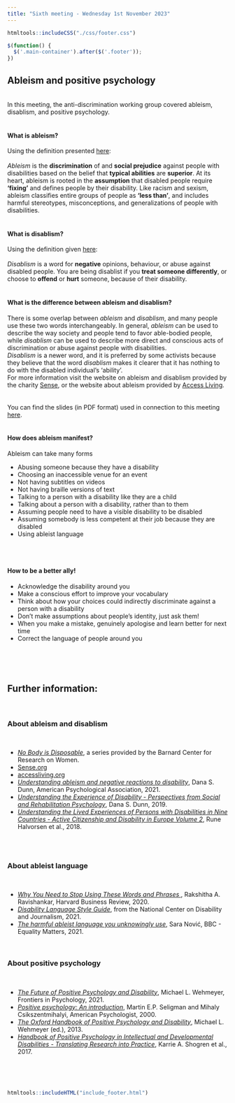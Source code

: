 ```yaml
---
title: "Sixth meeting - Wednesday 1st November 2023"
---
```


```r
htmltools::includeCSS("./css/footer.css")
```

```js
$(function() {
  $('.main-container').after($('.footer'));
})
```

## Ableism and positive psychology
<br>
In this meeting, the anti-discrimination working group covered ableism, disablism, and positive psychology.
<br><br>

#### What is ableism?

Using the definition presented <a href="https://www.accessliving.org/newsroom/blog/ableism-101/" target="_blank" rel="noopener noreferrer" title="Access living - Ableism 101">here</a>: 
<br><br>
_Ableism_ is the __discrimination__ of and __social prejudice__ against people with disabilities based on the belief that __typical abilities__ are __superior__. At its heart, ableism is rooted in the __assumption__ that disabled people require __'fixing'__ and defines people by their disability. Like racism and sexism, ableism classifies entire groups of people as __'less than'__, and includes harmful stereotypes, misconceptions, and generalizations of people with disabilities.
<br><br>

#### What is disablism?

Using the definition given <a href="https://www.sense.org.uk/information-and-advice/ableism-and-disablism/" target="_blank" rel="noopener noreferrer" title="Sense - Ableism and disablism">here</a>: 
<br><br>
_Disablism_ is a word for __negative__ opinions, behaviour, or abuse against disabled people. You are being disablist if you __treat someone differently__, or choose to __offend__ or __hurt__ someone, because of their disability.
<br><br>

#### What is the difference between ableism and disablism?

There is some overlap between _ableism_ and _disablism_, and many people use these two words interchangeably. In general, _ableism_ can be used to describe the way society and people tend to favor able-bodied people, while _disablism_ can be used to describe more direct and conscious acts of discrimination or abuse against people with disabilities. 
<br>
_Disablism_ is a newer word, and it is preferred by some activists because they believe that the word _disablism_ makes it clearer that it has nothing to do with the disabled individual's 'ability'. 
<br>
For more information visit the website on ableism and disablism provided by the charity <a href="https://www.sense.org.uk/information-and-advice/ableism-and-disablism/" target="_blank" rel="noopener noreferrer" title="Sense - Ableism and disablism">Sense</a>, or the website about ableism provided by <a href="https://www.accessliving.org/newsroom/blog/ableism-101/" target="_blank" rel="noopener noreferrer" title="Access living - Ableism 101">Access Living</a>. 
<br><br><br>
You can find the slides (in PDF format) used in connection to this meeting <a href="Slides/ADWG_meeting6_ableism.pdf" target="_blank" rel="noopener noreferrer" title="ADWG meeting - Ableism and positive psychology">here</a>.
<br><br>

#### How does ableism manifest?

Ableism can take many forms

* Abusing someone because they have a disability
* Choosing an inaccessible venue for an event
* Not having subtitles on videos
* Not having braille versions of text
* Talking to a person with a disability like they are a child
* Talking about a person with a disability, rather than to them
* Assuming people need to have a visible disability to be disabled
* Assuming somebody is less competent at their job because they are disabled
* Using ableist language

<br><br>

#### How to be a better ally!

* Acknowledge the disability around you
* Make a conscious effort to improve your vocabulary
* Think about how your choices could indirectly discriminate against a person with a disability
* Don't make assumptions about people's identity, just ask them!
* When you make a mistake, genuinely apologise and learn better for next time
* Correct the language of people around you

<br><br><br>

## Further information:
<br>

### About ableism and disablism
<br>

* <a href="https://bcrw.barnard.edu/no-body-is-disposable-series/" target="_blank" rel="noopener noreferrer" title="No Body is Disposable">_No Body is Disposable_</a>, a series provided by the Barnard Center for Research on Women.
* <a href="https://www.sense.org.uk/information-and-advice/ableism-and-disablism/" target="_blank" rel="noopener noreferrer" title="Sense - Ableism and disablism">Sense.org</a>
* <a href="https://www.accessliving.org/newsroom/blog/ableism-101/" target="_blank" rel="noopener noreferrer" title="Access living - Ableism 101">accessliving.org</a>
* <a href="https://www.apa.org/ed/precollege/psychology-teacher-network/introductory-psychology/ableism-negative-reactions-disability" target="_blank" rel="noopener noreferrer" title="American Psychological Association - Understanding ableism and negative reactions to disability ">_Understanding ableism and negative reactions to disability_</a>, Dana S. Dunn, American Psychological Association, 2021.
* <a href="https://global.oup.com/academic/product/understanding-the-experience-of-disability-9780190848088?cc=dk&lang=en&#" target="_blank" rel="noopener noreferrer" title="Dana S. Dunn - Understanding the Experience of Disability">_Understanding the Experience of Disability - Perspectives from Social and Rehabilitation Psychology_</a>, Dana S. Dunn, 2019.
* <a href="https://doi-org.ez.statsbiblioteket.dk/10.4324/9781315623924" target="_blank" rel="noopener noreferrer" title="Understanding the Lived Experiences of Persons with Disabilities in Nine Countries">_Understanding the Lived Experiences of Persons with Disabilities in Nine Countries - Active Citizenship and Disability in Europe Volume 2_</a>, Rune Halvorsen et al., 2018.

<br><br>

### About ableist language
<br>

* <a href="https://hbr.org/2020/12/why-you-need-to-stop-using-these-words-and-phrases" target="_blank" rel="noopener noreferrer" title="Why You Need to Stop Using These Words and Phrases">_Why You Need to Stop Using These Words and Phrases _</a>, Rakshitha A. Ravishankar, Harvard Business Review, 2020.
* <a href="https://ncdj.org/style-guide/" target="_blank" rel="noopener noreferrer" title="Disability Language Style Guide">_Disability Language Style Guide_</a>, from the National Center on Disability and Journalism, 2021.
* <a href="https://www.bbc.com/worklife/article/20210330-the-harmful-ableist-language-you-unknowingly-use" target="_blank" rel="noopener noreferrer" title="The harmful ableist language you unknowingly use">_The harmful ableist language you unknowingly use_</a>, Sara Nović, BBC - Equality Matters, 2021.

<br>

### About positive psychology
<br>

* <a href="https://doi.org/10.3389%2Ffpsyg.2021.790506" target="_blank" rel="noopener noreferrer" title="The Future of Positive Psychology and Disability">_The Future of Positive Psychology and Disability_</a>, Michael L. Wehmeyer, Frontiers in Psychology, 2021.
* <a href="https://psycnet.apa.org/doi/10.1037/0003-066X.55.1.5" target="_blank" rel="noopener noreferrer" title="Positive psychology: An introduction">_Positive psychology: An introduction_</a>, Martin E.P. Seligman and Mihaly Csikszentmihalyi, American Psychologist, 2000.
* <a href="https://doi.org/10.1093/oxfordhb/9780195398786.001.0001" target="_blank" rel="noopener noreferrer" title="The Oxford Handbook of Positive Psychology and Disability">_The Oxford Handbook of Positive Psychology and Disability_</a>, Michael L. Wehmeyer (ed.), 2013.
* <a href="https://link.springer.com/book/10.1007/978-3-319-59066-0" target="_blank" rel="noopener noreferrer" title="Handbook of Positive Psychology in Intellectual and Developmental Disabilities">_Handbook of Positive Psychology in Intellectual and Developmental Disabilities - Translating Research into Practice_</a>, Karrie A. Shogren et al., 2017.

<br><br><br>

```r
htmltools::includeHTML("include_footer.html")
```